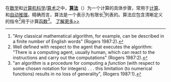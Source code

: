 在[[数学|数学]]和[[计算机科学|计算机科学]]/[[算术|算术]]之中，'''[[算法|算法]]'''（{{lang|en|Algorithm}}）为一个计算的具体步骤，常用于[[计算|计算]]、{{link-en|数据处理|Data processing}}和[[自动推理|自动推理]]。精确而言，算法是一个表示为有限长<ref>"Any classical mathematical algorithm, for example, can be described in a finite number of English words" (Rogers 1987:2).</ref>列表的{{link-en|有效方法|Effective method}}。算法应包含清晰定义的指令<ref>Well defined with respect to the agent that executes the algorithm: "There is a computing agent, usually human, which can react to the instructions and carry out the computations" (Rogers 1987:2).</ref>用于计算[[函数|函数]]<ref>"an algorithm is a procedure for computing a ''function'' (with respect to some chosen notation for integers)  . . . this limitation (to numerical functions) results in no loss of generality", (Rogers 1987:1).</ref>。
[[算法|了解更多>>]]